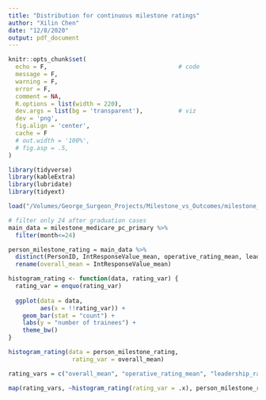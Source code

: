 ```yaml
---
title: "Distribution for continuous milestone ratings"
author: "Xilin Chen"
date: "12/8/2020"
output: pdf_document
---
```


```r
knitr::opts_chunk$set(
  echo = F,                                     # code
  message = F,
  warning = F,
  error = F,
  comment = NA,
  R.options = list(width = 220),
  dev.args = list(bg = 'transparent'),          # viz
  dev = 'png',
  fig.align = 'center',
  cache = F
  # out.width = '100%',
  # fig.asp = .5,
)    

library(tidyverse)
library(kableExtra)
library(lubridate)
library(tidyext)
```

```r
load("/Volumes/George_Surgeon_Projects/Milestone_vs_Outcomes/milestone_medicare_pc_primary.rdata")

# filter only 24 after graduation cases
main_data = milestone_medicare_pc_primary %>% 
  filter(month<=24)

person_milestone_rating = main_data %>% 
  distinct(PersonID, IntResponseValue_mean, operative_rating_mean, leadership_rating_mean, prof_rating_mean) %>% 
  rename(overall_mean = IntResponseValue_mean)

```

```r
histogram_rating <- function(data, rating_var) {
  rating_var = enquo(rating_var)
  
  ggplot(data = data,
         aes(x = !!rating_var)) +
    geom_bar(stat = "count") +
    labs(y = "number of trainees") +
    theme_bw()
}

histogram_rating(data = person_milestone_rating,
                  rating_var = overall_mean)

rating_vars = c("overall_mean", "operative_rating_mean", "leadership_rating_mean", "prof_rating_mean")

map(rating_vars, ~histogram_rating(rating_var = .x), person_milestone_rating)


```

